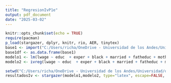 ```yaml
---
title: "RegresionIvP1e"
output: pdf_document
date: "2025-03-02"
---
```


```r
knitr::opts_chunk$set(echo = TRUE)
require(pacman)
p_load(stargazer, dplyr, knitr, rio, AER, tinytex)
base1 <- import("C:/Users/richa/OneDrive - Universidad de los Andes/Universidad/octavo/Econometria 2/taller 2/taller2 practico/New folder/talleres-econometria-2-en-r/bases/BaseP1.dta")
base1df <- as.data.frame(base1)
modelo1 <- lm(lwage ~ educ  + exper + black + married + fatheduc + motheduc, data=base1df)
modelo2 <- ivreg(lwage ~ educ  + exper + black + married + fatheduc + motheduc| nearc4 + exper + black + married + fatheduc + motheduc, data = base1df)         


```


```r
setwd("C:/Users/richa/OneDrive - Universidad de los Andes/Universidad/octavo/Econometria 2/taller 2/taller2 practico/New folder/talleres-econometria-2-en-r/resultados")
resultadosIv <- stargazer(modelo1,modelo2, type="latex", escape=FALSE, header=FALSE)

```


